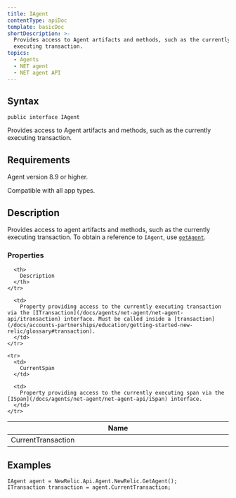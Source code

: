 ```yaml
---
title: IAgent
contentType: apiDoc
template: basicDoc
shortDescription: >-
  Provides access to Agent artifacts and methods, such as the currently
  executing transaction.
topics:
  - Agents
  - NET agent
  - NET agent API
---
```


## Syntax

```
public interface IAgent
```

Provides access to Agent artifacts and methods, such as the currently executing transaction.

## Requirements

Agent version 8.9 or higher.

Compatible with all app types.

## Description

Provides access to agent artifacts and methods, such as the currently executing transaction. To obtain a reference to `IAgent`, use [`getAgent`](/docs/agents/net-agent/net-agent-api/getagent).

### Properties

<Table>
  <thead>
    <tr>
      <th width="25%">
        Name
      </th>

      <th>
        Description
      </th>
    </tr>
  </thead>

  <tbody>
    <tr>
      <td>
        CurrentTransaction
      </td>

      <td>
        Property providing access to the currently executing transaction via the [ITransaction](/docs/agents/net-agent/net-agent-api/itransaction) interface. Must be called inside a [transaction](/docs/accounts-partnerships/education/getting-started-new-relic/glossary#transaction).
      </td>
    </tr>

    <tr>
      <td>
        CurrentSpan
      </td>

      <td>
        Property providing access to the currently executing span via the [ISpan](/docs/agents/net-agent/net-agent-api/iSpan) interface.
      </td>
    </tr>
  </tbody>
</Table>

## Examples

```
IAgent agent = NewRelic.Api.Agent.NewRelic.GetAgent();
ITransaction transaction = agent.CurrentTransaction;
```
